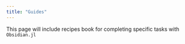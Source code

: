 ```yaml
---
title: "Guides"
---
```



This page will include recipes book for completing specific tasks with `Obsidian.jl`

